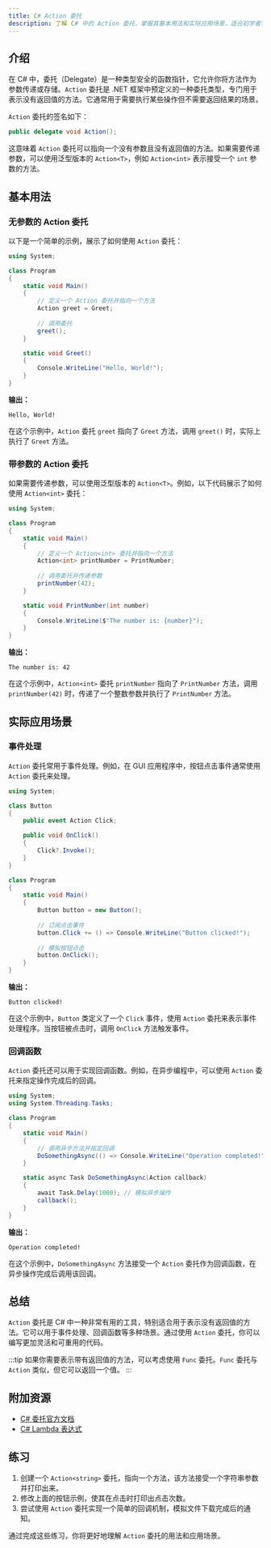 ```yaml
---
title: C# Action 委托
description: 了解 C# 中的 Action 委托，掌握其基本用法和实际应用场景，适合初学者学习。
---
```


## 介绍

在 C# 中，委托（Delegate）是一种类型安全的函数指针，它允许你将方法作为参数传递或存储。`Action` 委托是 .NET 框架中预定义的一种委托类型，专门用于表示没有返回值的方法。它通常用于需要执行某些操作但不需要返回结果的场景。

`Action` 委托的签名如下：

```csharp
public delegate void Action();
```

这意味着 `Action` 委托可以指向一个没有参数且没有返回值的方法。如果需要传递参数，可以使用泛型版本的 `Action<T>`，例如 `Action<int>` 表示接受一个 `int` 参数的方法。

## 基本用法

### 无参数的 Action 委托

以下是一个简单的示例，展示了如何使用 `Action` 委托：

```csharp
using System;

class Program
{
    static void Main()
    {
        // 定义一个 Action 委托并指向一个方法
        Action greet = Greet;
        
        // 调用委托
        greet();
    }

    static void Greet()
    {
        Console.WriteLine("Hello, World!");
    }
}
```

**输出：**
```
Hello, World!
```

在这个示例中，`Action` 委托 `greet` 指向了 `Greet` 方法，调用 `greet()` 时，实际上执行了 `Greet` 方法。

### 带参数的 Action 委托

如果需要传递参数，可以使用泛型版本的 `Action<T>`。例如，以下代码展示了如何使用 `Action<int>` 委托：

```csharp
using System;

class Program
{
    static void Main()
    {
        // 定义一个 Action<int> 委托并指向一个方法
        Action<int> printNumber = PrintNumber;
        
        // 调用委托并传递参数
        printNumber(42);
    }

    static void PrintNumber(int number)
    {
        Console.WriteLine($"The number is: {number}");
    }
}
```

**输出：**
```
The number is: 42
```

在这个示例中，`Action<int>` 委托 `printNumber` 指向了 `PrintNumber` 方法，调用 `printNumber(42)` 时，传递了一个整数参数并执行了 `PrintNumber` 方法。

## 实际应用场景

### 事件处理

`Action` 委托常用于事件处理。例如，在 GUI 应用程序中，按钮点击事件通常使用 `Action` 委托来处理。

```csharp
using System;

class Button
{
    public event Action Click;

    public void OnClick()
    {
        Click?.Invoke();
    }
}

class Program
{
    static void Main()
    {
        Button button = new Button();
        
        // 订阅点击事件
        button.Click += () => Console.WriteLine("Button clicked!");
        
        // 模拟按钮点击
        button.OnClick();
    }
}
```

**输出：**
```
Button clicked!
```

在这个示例中，`Button` 类定义了一个 `Click` 事件，使用 `Action` 委托来表示事件处理程序。当按钮被点击时，调用 `OnClick` 方法触发事件。

### 回调函数

`Action` 委托还可以用于实现回调函数。例如，在异步编程中，可以使用 `Action` 委托来指定操作完成后的回调。

```csharp
using System;
using System.Threading.Tasks;

class Program
{
    static void Main()
    {
        // 调用异步方法并指定回调
        DoSomethingAsync(() => Console.WriteLine("Operation completed!"));
    }

    static async Task DoSomethingAsync(Action callback)
    {
        await Task.Delay(1000); // 模拟异步操作
        callback();
    }
}
```

**输出：**
```
Operation completed!
```

在这个示例中，`DoSomethingAsync` 方法接受一个 `Action` 委托作为回调函数，在异步操作完成后调用该回调。

## 总结

`Action` 委托是 C# 中一种非常有用的工具，特别适合用于表示没有返回值的方法。它可以用于事件处理、回调函数等多种场景。通过使用 `Action` 委托，你可以编写更加灵活和可重用的代码。

:::tip
如果你需要表示带有返回值的方法，可以考虑使用 `Func` 委托。`Func` 委托与 `Action` 类似，但它可以返回一个值。
:::

## 附加资源

- [C# 委托官方文档](https://learn.microsoft.com/zh-cn/dotnet/csharp/programming-guide/delegates/)
- [C# Lambda 表达式](https://learn.microsoft.com/zh-cn/dotnet/csharp/language-reference/operators/lambda-expressions)

## 练习

1. 创建一个 `Action<string>` 委托，指向一个方法，该方法接受一个字符串参数并打印出来。
2. 修改上面的按钮示例，使其在点击时打印出点击次数。
3. 尝试使用 `Action` 委托实现一个简单的回调机制，模拟文件下载完成后的通知。

通过完成这些练习，你将更好地理解 `Action` 委托的用法和应用场景。